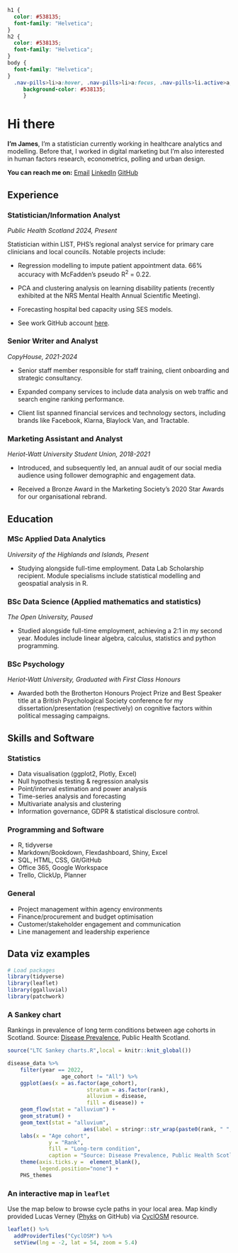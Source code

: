 ```css
h1 {
  color: #538135;
  font-family: "Helvetica";
}
h2 {
  color: #538135;
  font-family: "Helvetica";
}
body {
  font-family: "Helvetica";
}
  .nav-pills>li>a:hover, .nav-pills>li>a:focus, .nav-pills>li.active>a,     .nav-pills>li.active>a:hover, .nav-pills>li.active>a:focus{
     background-color: #538135;
     }

```
# Hi there

**I'm James**, I'm a statistician currently working in healthcare analytics and modelling. Before that, I worked in digital marketing but I'm also interested in human factors research, econometrics, polling and urban design.

**You can reach me on:**
[Email](mailto:james_kilgour@outlook.com)  [LinkedIn](https://www.linkedin.com/in/james-kilgour/)   [GitHub](https://github.com/james-kilgour)


## Experience {.tabset .tabset-fade .tabset-pills}

### Statistician/Information Analyst

*Public Health Scotland 2024, Present*

Statistician within LIST, PHS's regional analyst service for primary care clinicians and local councils. Notable projects include:

- Regression modelling to impute patient appointment data. 66% accuracy with McFadden’s pseudo R^2^ = 0.22.

- PCA and clustering analysis on learning disability patients (recently exhibited at the NRS Mental Health Annual Scientific Meeting).

- Forecasting hospital bed capacity using SES models.

- See work GitHub account [here](https://github.com/jamesk-PHS).

### Senior Writer and Analyst

*CopyHouse, 2021-2024*

- Senior staff member responsible for staff training, client onboarding and strategic consultancy.

- Expanded company services to include data analysis on web traffic and search engine ranking performance.

- Client list spanned financial services and technology sectors, including brands like Facebook, Klarna, Blaylock Van, and Tractable.

### Marketing Assistant and Analyst

*Heriot-Watt University Student Union, 2018-2021*

- Introduced, and subsequently led, an annual audit of our social media audience using follower demographic and engagement data.

- Received a Bronze Award in the Marketing Society’s 2020 Star Awards for our organisational rebrand.

## Education {.tabset .tabset-fade .tabset-pills}

### MSc Applied Data Analytics

*University of the Highlands and Islands, Present*

- Studying alongside full-time employment. Data Lab Scholarship recipient. Module specialisms include statistical modelling and geospatial analysis in R.

### BSc Data Science (Applied mathematics and statistics)

*The Open University, Paused*

- Studied alongside full-time employment, achieving a 2:1 in my second year. Modules include linear algebra, calculus, statistics and python programming.

### BSc Psychology

*Heriot-Watt University, Graduated with First Class Honours*

- Awarded both the Brotherton Honours Project Prize and Best Speaker title at a British Psychological Society conference for my dissertation/presentation (respectively) on cognitive factors within political messaging campaigns.

## Skills and Software {.tabset .tabset-fade .tabset-pills}

### Statistics

- Data visualisation (ggplot2, Plotly, Excel)
- Null hypothesis testing & regression analysis
- Point/interval estimation and power analysis
- Time-series analysis and forecasting 
- Multivariate analysis and clustering
- Information governance, GDPR & statistical disclosure control.

### Programming and Software

- R, tidyverse 
- Markdown/Bookdown, Flexdashboard, Shiny, Excel
- SQL, HTML, CSS, Git/GitHub
- Office 365, Google Workspace
- Trello, ClickUp, Planner

### General

- Project management within agency environments
- Finance/procurement and budget optimisation
- Customer/stakeholder engagement and communication
- Line management and leadership experience

## Data viz examples

```r
# Load packages
library(tidyverse)
library(leaflet)
library(ggalluvial)
library(patchwork)
```

### A Sankey chart

Rankings in prevalence of long term conditions between age cohorts in Scotland. Source: [Disease Prevalence](https://publichealthscotland.scot/publications/general-practice-demographics-data-visualisation/general-practice-demographics-data-visualisation-up-to-31-december-2024/), Public Health Scotland. 

```r
source("LTC Sankey charts.R",local = knitr::knit_global())

disease_data %>% 
	filter(year == 2022,
				 age_cohort != "All") %>% 
	ggplot(aes(x = as.factor(age_cohort),
						 stratum = as.factor(rank), 
						 alluvium = disease,
						 fill = disease)) +
	geom_flow(stat = "alluvium") +
	geom_stratum() +
	geom_text(stat = "alluvium",
						aes(label = stringr::str_wrap(paste0(rank, " ", disease), 25)), size = 2.5) +
	labs(x = "Age cohort",
			 y = "Rank",
			 fill = "Long-term condition", 
			 caption = "Source: Disease Prevalence, Public Health Scotland") +
	theme(axis.ticks.y =  element_blank(),
	      legend.position="none") +
	PHS_themes

```

### An interactive map in `leaflet`

Use the map below to browse cycle paths in your local area. Map kindly provided Lucas Verney ([Phyks](https://github.com/Phyks) on GitHub) via [CyclOSM](https://github.com/cyclosm) resource.

```r
leaflet() %>% 
  addProviderTiles("CyclOSM") %>% 
  setView(lng = -2, lat = 54, zoom = 5.4)
```







